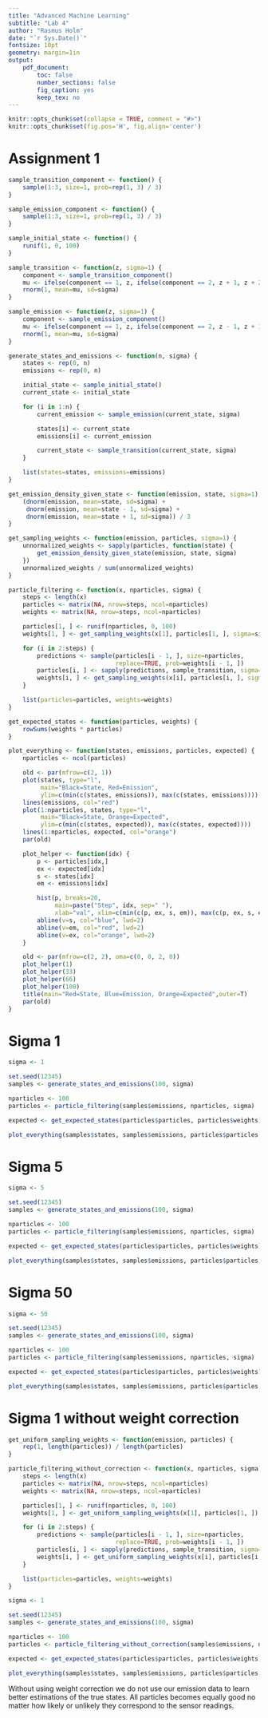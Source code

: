 ```yaml
---
title: "Advanced Machine Learning"
subtitle: "Lab 4"
author: "Rasmus Holm"
date: "`r Sys.Date()`"
fontsize: 10pt
geometry: margin=1in
output:
    pdf_document:
        toc: false
        number_sections: false
        fig_caption: yes
        keep_tex: no
---
```


```r
knitr::opts_chunk$set(collapse = TRUE, comment = "#>")
knitr::opts_chunk$set(fig.pos='H', fig.align='center')
```

# Assignment 1

```r
sample_transition_component <- function() {
    sample(1:3, size=1, prob=rep(1, 3) / 3)
}

sample_emission_component <- function() {
    sample(1:3, size=1, prob=rep(1, 3) / 3)
}

sample_initial_state <- function() {
    runif(1, 0, 100)
}

sample_transition <- function(z, sigma=1) {
    component <- sample_transition_component()
    mu <- ifelse(component == 1, z, ifelse(component == 2, z + 1, z + 2))
    rnorm(1, mean=mu, sd=sigma)
}

sample_emission <- function(z, sigma=1) {
    component <- sample_emission_component()
    mu <- ifelse(component == 1, z, ifelse(component == 2, z - 1, z + 1))
    rnorm(1, mean=mu, sd=sigma)
}

generate_states_and_emissions <- function(n, sigma) {
    states <- rep(0, n)
    emissions <- rep(0, n)

    initial_state <- sample_initial_state()
    current_state <- initial_state

    for (i in 1:n) {
        current_emission <- sample_emission(current_state, sigma)

        states[i] <- current_state
        emissions[i] <- current_emission

        current_state <- sample_transition(current_state, sigma)
    }

    list(states=states, emissions=emissions)
}
```

```r
get_emission_density_given_state <- function(emission, state, sigma=1) {
    (dnorm(emission, mean=state, sd=sigma) +
     dnorm(emission, mean=state - 1, sd=sigma) +
     dnorm(emission, mean=state + 1, sd=sigma)) / 3
}

get_sampling_weights <- function(emission, particles, sigma=1) {
    unnormalized_weights <- sapply(particles, function(state) {
        get_emission_density_given_state(emission, state, sigma)
    })
    unnormalized_weights / sum(unnormalized_weights)
}

particle_filtering <- function(x, nparticles, sigma) {
    steps <- length(x)
    particles <- matrix(NA, nrow=steps, ncol=nparticles)
    weights <- matrix(NA, nrow=steps, ncol=nparticles)

    particles[1, ] <- runif(nparticles, 0, 100)
    weights[1, ] <- get_sampling_weights(x[1], particles[1, ], sigma=sigma)

    for (i in 2:steps) {
        predictions <- sample(particles[i - 1, ], size=nparticles,
                              replace=TRUE, prob=weights[i - 1, ])
        particles[i, ] <- sapply(predictions, sample_transition, sigma=sigma)
        weights[i, ] <- get_sampling_weights(x[i], particles[i, ], sigma=sigma)
    }

    list(particles=particles, weights=weights)
}

get_expected_states <- function(particles, weights) {
    rowSums(weights * particles)
}

plot_everything <- function(states, emissions, particles, expected) {
    nparticles <- ncol(particles)

    old <- par(mfrow=c(2, 1))
    plot(states, type="l",
         main="Black=State, Red=Emission",
         ylim=c(min(c(states, emissions)), max(c(states, emissions))))
    lines(emissions, col="red")
    plot(1:nparticles, states, type="l",
         main="Black=State, Orange=Expected",
         ylim=c(min(c(states, expected)), max(c(states, expected))))
    lines(1:nparticles, expected, col="orange")
    par(old)

    plot_helper <- function(idx) {
        p <- particles[idx,]
        ex <- expected[idx]
        s <- states[idx]
        em <- emissions[idx]

        hist(p, breaks=20,
             main=paste("Step", idx, sep=" "),
             xlab="val", xlim=c(min(c(p, ex, s, em)), max(c(p, ex, s, em))))
        abline(v=s, col="blue", lwd=2)
        abline(v=em, col="red", lwd=2)
        abline(v=ex, col="orange", lwd=2)
    }

    old <- par(mfrow=c(2, 2), oma=c(0, 0, 2, 0))
    plot_helper(1)
    plot_helper(33)
    plot_helper(66)
    plot_helper(100)
    title(main="Red=State, Blue=Emission, Orange=Expected",outer=T)
    par(old)
}
```

\newpage

# Sigma 1

```r
sigma <- 1

set.seed(12345)
samples <- generate_states_and_emissions(100, sigma)

nparticles <- 100
particles <- particle_filtering(samples$emissions, nparticles, sigma)

expected <- get_expected_states(particles$particles, particles$weights)
```

```r
plot_everything(samples$states, samples$emissions, particles$particles, expected)
```

\newpage

# Sigma 5

```r
sigma <- 5

set.seed(12345)
samples <- generate_states_and_emissions(100, sigma)

nparticles <- 100
particles <- particle_filtering(samples$emissions, nparticles, sigma)

expected <- get_expected_states(particles$particles, particles$weights)
```

```r
plot_everything(samples$states, samples$emissions, particles$particles, expected)
```

\newpage

# Sigma 50

```r
sigma <- 50

set.seed(12345)
samples <- generate_states_and_emissions(100, sigma)

nparticles <- 100
particles <- particle_filtering(samples$emissions, nparticles, sigma)

expected <- get_expected_states(particles$particles, particles$weights)
```

```r
plot_everything(samples$states, samples$emissions, particles$particles, expected)
```

\newpage

# Sigma 1 without weight correction

```r
get_uniform_sampling_weights <- function(emission, particles) {
    rep(1, length(particles)) / length(particles)
}

particle_filtering_without_correction <- function(x, nparticles, sigma) {
    steps <- length(x)
    particles <- matrix(NA, nrow=steps, ncol=nparticles)
    weights <- matrix(NA, nrow=steps, ncol=nparticles)

    particles[1, ] <- runif(nparticles, 0, 100)
    weights[1, ] <- get_uniform_sampling_weights(x[1], particles[1, ])

    for (i in 2:steps) {
        predictions <- sample(particles[i - 1, ], size=nparticles,
                              replace=TRUE, prob=weights[i - 1, ])
        particles[i, ] <- sapply(predictions, sample_transition, sigma=sigma)
        weights[i, ] <- get_uniform_sampling_weights(x[i], particles[i, ])
    }

    list(particles=particles, weights=weights)
}
```

```r
sigma <- 1

set.seed(12345)
samples <- generate_states_and_emissions(100, sigma)

nparticles <- 100
particles <- particle_filtering_without_correction(samples$emissions, nparticles, sigma)

expected <- get_expected_states(particles$particles, particles$weights)
```

```r
plot_everything(samples$states, samples$emissions, particles$particles, expected)
```

Without using weight correction we do not use our emission data to learn better estimations of the true states. All particles becomes equally good no matter how likely or unlikely they correspond to the sensor readings.

